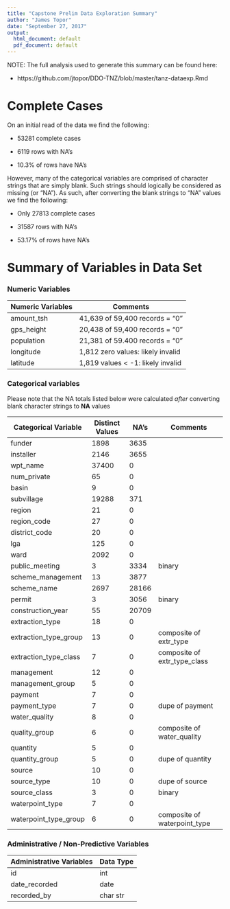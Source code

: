 ```yaml
---
title: "Capstone Prelim Data Exploration Summary"
author: "James Topor"
date: "September 27, 2017"
output:
  html_document: default
  pdf_document: default
---
```


NOTE: The full analysis used to generate this summary can be found here:

- https://github.com/jtopor/DDO-TNZ/blob/master/tanz-dataexp.Rmd

# Complete Cases

On an initial read of the data we find the following:

- 53281 complete cases

- 6119 rows with NA's

- 10.3% of rows have NA's

However, many of the categorical variables are comprised of character strings that are simply blank. Such strings should logically be considered as missing (or "NA"). As such, after converting the blank strings to "NA" values we find the following:

- Only 27813 complete cases

- 31587 rows with NA's

- 53.17% of rows have NA's


# Summary of Variables in Data Set

### Numeric Variables

| Numeric Variables | Comments                            |
|-------------------|-------------------------------------|
| amount_tsh        | 41,639 of 59,400 records = "0"      |
| gps_height        | 20,438 of 59,400 records = "0"      |
| population        | 21,381 of 59.400 records = "0"      |
| longitude         | 1,812 zero values: likely invalid   |
| latitude          | 1,819 values < -1: likely invalid   |


### Categorical variables

Please note that the NA totals listed below were calculated *after* converting blank character strings to __NA__ values

| Categorical Variable | Distinct Values | NA's | Comments                      |
|----------------------|-----------------|------|-------------------------------|
| funder               | 1898            | 3635 |                               |
| installer            | 2146            | 3655 |                               |
| wpt_name             | 37400           | 0    |                               |
| num_private          | 65              | 0    |                               |
| basin                | 9               | 0    |                               |
| subvillage           | 19288           | 371  |                               |
| region               | 21              | 0    |                               |
| region_code          | 27              | 0    |                               |
| district_code        | 20              | 0    |                               |
| lga                  | 125             | 0    |                               |
| ward                 | 2092            | 0    |                               |
| public_meeting       | 3               | 3334 | binary                        |
| scheme_management    | 13              | 3877 |                               |
| scheme_name          | 2697            | 28166|                               |
| permit               | 3               | 3056 | binary                        |
| construction_year    | 55              | 20709|                               |
| extraction_type      | 18              | 0    |                               |
| extraction_type_group| 13              | 0    | composite of extr_type        |
| extraction_type_class| 7               | 0    | composite of extr_type_class  |
| management           | 12              | 0    |                               |
| management_group     | 5               | 0    |                               |
| payment              | 7               | 0    |                               |
| payment_type         | 7               | 0    | dupe of payment               |
| water_quality        | 8               | 0    |                               |
| quality_group        | 6               | 0    | composite of water_quality    |
| quantity             | 5               | 0    |                               |
| quantity_group       | 5               | 0    | dupe of quantity              |
| source               | 10              | 0    |                               |
| source_type          | 10              | 0    | dupe of source                |
| source_class         | 3               | 0    | binary                        |
| waterpoint_type      | 7               | 0    |                               |
| waterpoint_type_group| 6               | 0    | composite of waterpoint_type  |


### Administrative / Non-Predictive Variables

| Administrative Variables | Data Type |
|--------------------------|-----------|
| id                       | int       |
| date_recorded            | date      |
| recorded_by              | char str  |
